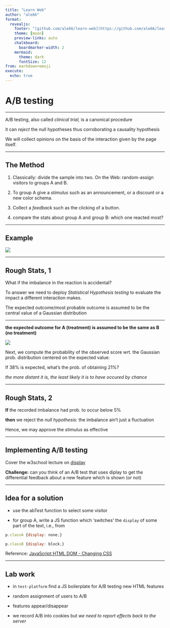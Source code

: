 ```yaml
---
title: "Learn Web"
author: "ale66"
format: 
  revealjs:
    footer: "[github.com/ale66/learn-web](https://github.com/ale66/learn-web)&nbsp;&nbsp;&nbsp;"
    theme: [moon]
    preview-links: auto
    chalkboard: 
      boardmarker-width: 2
    mermaid:
      theme: dark
      fontSize: 12
from: markdown+emoji
execute:
  echo: true
---
```


# A/B testing


---

A/B testing, also called *clinical trial,* is a canonical procedure 

it can *reject* the null hypotheses thus corroborating a causality hypothesis

We will collect opinions on the basis of the interaction given by the page itself.


---

## The Method

1. Classically: divide the sample into two. On the Web: random-assign visitors to groups A and B.

2. To group A give a *stimulus* such as an announcement, or a discount or a new color schema.

3. Collect a *feedback* such as the clicking of a button.

4. compare the stats about group A and group B: which one reacted most?

---

## Example


![](./imgs/A-B_testing_simple_example.png)


---

## Rough Stats, 1

What if the imbalance in the reaction is accidental?

To answer we need to deploy *Statistical Hypothesis testing* to evaluate the impact a different interaction makes.

The expected outcome/most probable outcome is assumed to be the central value of a Gaussian distribution


---

__the expected outcome for A (treatment) is assumed to be the same as B (no treatment)__

![](./imgs/AB-Testing.png)

Next, we compute the probability of the observed score wrt. the Gaussian prob. distribution centered on the expected value: 

If 38% is expected, what's the prob. of obtaining 21%?

*the more distant it is, the least likely it is to have occured by chance*


---

## Rough Stats, 2

__If__ the recorded imbalance had prob. to occur below 5%

__then__ we reject the *null hypothesis:* the imbalance ain't just a fluctuation

Hence, we may approve the *stimulus* as effective

---

## Implementing A/B testing

Cover the w3school lecture on [display](https://www.w3schools.com/cssref/pr_class_display.php)

__Challenge:__ can you think of an A/B test that uses diplay to get the differential feedback about a new feature which is shown (or not)

---

## Idea for a solution

* use the abTest function to select some visitor

* for group A, write a JS function which 'switches' the ``display`` of some part of the text, i.e., from

```js
p.classA {display: none;}

p.classB {display: block;}
```

Reference: [JavaScript HTML DOM - Changing CSS](https://www.w3schools.com/js/js_htmldom_css.asp)

---

## Lab work

- in `test-platform` find a JS boilerplate for A/B testing new HTML features

- random assignment of users to A/B

- features appear/disappear

- we record A/B into cookies but *we need to report effects back to the server* 